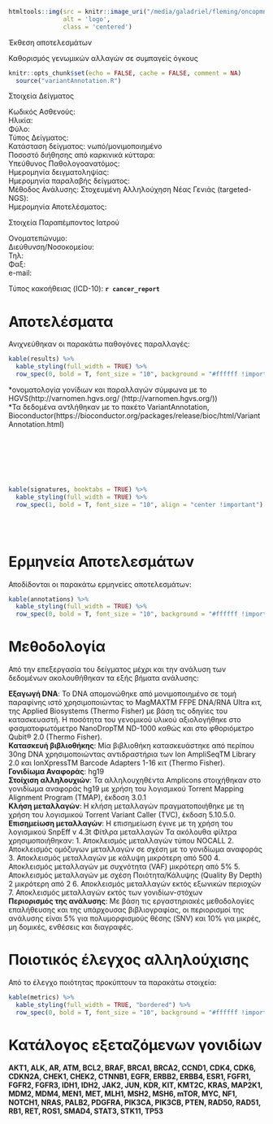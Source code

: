 ```r
htmltools::img(src = knitr::image_uri("/media/galadriel/fleming/oncopmnet/oncopmnet_pipeline/report_extra/oncoPMNET_logo.png"), 
               alt = 'logo', 
               class = 'centered')
```

<p class="title">
Έκθεση αποτελεσμάτων
</p>
<p class="title2">
Καθορισμός γενωμικών αλλαγών σε συμπαγείς όγκους
</p>

```r
knitr::opts_chunk$set(echo = FALSE, cache = FALSE, comment = NA)
  source("variantAnnotation.R")
```

<p class="title3">
  Στοιχεία Δείγματος
</p>

<p class="subheader">
  Κωδικός Ασθενούς:<br />
  Ηλικία:<br />
  Φύλο:<br />
  Τύπος Δείγματος:<br />
  Κατάσταση δείγματος: νωπό/μονιμοποιημένο<br />
  Ποσοστό διήθησης από καρκινικά κύτταρα:<br />
  Υπεύθυνος Παθολογοανατόμος:<br />
  Ημερομηνία δειγματοληψίας:<br />
  Ημερομηνία παραλαβής δείγματος:<br />
  Μέθοδος Ανάλυσης: Στοχευμένη Αλληλούχηση Νέας Γενιάς (targeted-NGS):<br />
  Ημερομηνία Αποτελέσματος:<br />
</p>

<p class="title3">
  Στοιχεία Παραπέμποντος Ιατρού
</p>

<p class="subheader">
  Ονοματεπώνυμο:<br />
  Διεύθυνση/Νοσοκομείου:<br />
  Τηλ:<br />
  Φαξ:<br />
  e-mail:<br />
</p>

<p class="subheader">
  Τύπος κακοήθειας (ICD-10): **`r cancer_report`**<br />
</p>

<link rel="stylesheet" href="https://use.fontawesome.com/releases/v5.7.0/css/all.css">

<h1>
Αποτελέσματα
</h1>

<p class="comment">
Ανιχνεύθηκαν οι παρακάτω παθογόνες παραλλαγές:
</p>
```r
kable(results) %>%
  kable_styling(full_width = TRUE) %>%
  row_spec(0, bold = T, font_size = "10", background = "#ffffff !important", color = "#248f8f !important")
```
<p class="footer">
  \*ονοματολογία γονίδιων και παραλλαγών σύμφωνα με το HGVS(http://varnomen.hgvs.org/ (http://varnomen.hgvs.org/)) <br />
  \*Τα δεδομένα αντλήθηκαν με το πακέτο VariantAnnotation, Bioconductor(https://bioconductor.org/packages/release/bioc/html/VariantAnnotation.html)
</p>

<br />
<br />
<br />
<br />
<br />

```r
kable(signatures, booktabs = TRUE) %>%
  kable_styling(full_width = TRUE) %>%
  row_spec(1, bold = T, font_size = "10", align = "center !important")
```
<br />
<br />

<h1>
Ερμηνεία Αποτελεσμάτων
</h1>

<p class="comment">
Αποδίδονται οι παρακάτω ερμηνείες αποτελεσμάτων:
</p>
```r
kable(annotations) %>%
  kable_styling(full_width = TRUE) %>%
  row_spec(0, bold = T, font_size = "10", background = "#ffffff !important", color = "#248f8f !important")
```

<h1>
Μεθοδολογία
</h1>

<p class="comment">
Από την επεξεργασία του δείγματος μέχρι και την ανάλυση των δεδομένων ακολουθήθηκαν τα εξής βήματα ανάλυσης:
</p>

<p class="subheader2">
  **Εξαγωγή DNA**: Το DNA απομονώθηκε από μονιμοποιημένο σε τομή παραφίνης ιστό χρησιμοποιώντας το
MagMAXTM FFPE DNA/RNA Ultra κιτ, της Applied Biosystems (Thermo Fisher) με βάση τις
οδηγίες του κατασκευαστή. Η ποσότητα του γενομικού υλικού αξιολογήθηκε στο
φασματοφωτόμετρο NanoDropTM ND-1000 καθώς και στο φθοριόμετρο Qubit® 2.0
(Thermo Fisher). <br />
  **Κατασκευή βιβλιοθήκης**: Μία βιβλιοθήκη κατασκευάστηκε από περίπου 30ng DNA χρησιμοποιώντας
αντιδραστήρια των Ion AmpliSeqTM Library 2.0 και IonXpressTM Barcode Adapters 1-16 κιτ
(Thermo Fisher). <br />
  **Γονιδίωμα Αναφοράς**: hg19 <br />
  **Στοίχιση αλληλουχιών**: Τα αλληλουχηθέντα Amplicons στοιχήθηκαν στο γονιδίωμα αναφοράς hg19 με χρήση του 
  λογισμικού Torrent Mapping Alignment Program (TMAP), έκδοση 3.0.1 <br />
  **Κλήση μεταλλαγών**: Η κλήση μεταλλαγών πραγματοποιήθηκε με τη χρήση του λογισμικού Torrent Variant Caller
(TVC), έκδοση 5.10.5.0. <br />
  **Επισημείωση μεταλλαγών**: Η επισημείωση έγινε με τη χρήση του λογισμικού SnpEff v 4.3t
Φίτλρα μεταλλαγών Τα ακόλουθα φίλτρα χρησιμοποιήθηκαν:
1. Αποκλεισμός μεταλλαγών τύπου NOCALL
2. Αποκλεισμός ομόζυγων μεταλλαγών σε σχέση με το γονιδίωμα αναφοράς
3. Αποκλεισμός μεταλλαγών με κάλυψη μικρότερη από 500
4. Αποκλεισμός μεταλλαγών με συχνότητα (VAF) μικρότερη από 5%
5. Αποκλεισμός μεταλλαγών με σχέση Ποιότητα/Κάλυψης (Quality By Depth) 2 μικρότερη
από 2
6. Αποκλεισμός μεταλλαγών εκτός εξωνικών περιοχών
7. Αποκλεισμός μεταλλαγών εκτός των γονιδίων-στόχων  <br />
  **Περιορισμός της ανάλυσης**: Με βάση τις εργαστηριακές μεθοδολογίες επαλήθευσης και της υπάρχουσας βιβλιογραφίας, οι
περιορισμοί της ανάλυσης είναι 5% για πολυμορφισμούς θέσης (SNV) και 10% για μικρές, μη
δομικές, ενθέσεις και διαγραφές.
</p>

<h1>
Ποιοτικός έλεγχος αλληλούχισης
</h1>

<p class="comment">
Από το έλεγχο ποιότητας προκύπτουν τα παρακάτω στοιχεία:
</p>
```r
kable(metrics) %>%
  kable_styling(full_width = TRUE, "bordered") %>%
  row_spec(0, bold = T, font_size = "10", background = "#ffffff !important", color = "#248f8f !important")
```

<h1>
Κατάλογος εξεταζόμενων γονιδίων
</h1>
<p class="subheader2">
  **AKT1, ALK, AR, ATM, BCL2, BRAF, BRCA1, BRCA2, CCND1, CDK4, CDK6, CDKN2A, CHEK1, CHEK2, CTNNB1, EGFR, ERBB2, ERBB4, ESR1, FGFR1, FGFR2, 
  FGFR3, IDH1, IDH2, JAK2, JUN, KDR, KIT, KMT2C, KRAS, MAP2K1, MDM2, MDM4, MEN1, MET, MLH1, MSH2, MSH6, mTOR, MYC, NF1, NOTCH1, NRAS, 
  PALB2, PDGFRA, PIK3CA, PIK3CB, PTEN, RAD50, RAD51, RB1, RET, ROS1, SMAD4, STAT3, STK11, TP53**
</p>
